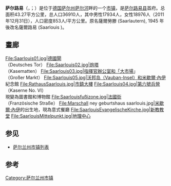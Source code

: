 {{noteTA|G1=德国地名|G2=Landkreis|G3=单位}}
{{Infobox settlement
| name                    = 萨尔路易
| native_name             = Saarlouis
| settlement_type         = 市镇
| image_skyline           = 
| imagesize               = 
| image_alt               = 
| image_caption           = 
| image_flag              = 
| flag_size               = 
| flag_alt                = 
| image_shield            = 
| shield_size             = 
| shield_alt              = 
| nickname                = 
| motto                   = 
| pushpin_map             = Germany
| pushpin_label_position  = 
| pushpin_map_alt         = 
| pushpin_map_caption     = 在德国的位置
| latd  = 49.31487 |latm  =  |lats  = |latNS  = N 
| longd =6.749812   |longm = |longs = |longEW = E 
| coordinates_type        = region:ES_type:city
| coordinates_display     = inline,title
| coordinates_footnotes   = 
| subdivision_type        = 国家
| subdivision_name        = [[德国|德国]]
| subdivision_type1       = [[德国行政区划|州]]
| subdivision_name1       = [[薩爾蘭|萨尔兰州]]
| subdivision_type2       = [[县_(德国)|县]]
| subdivision_name2       = 
| established_title       = 
| established_date        = 
| leader_party            = 
| leader_title            = 
| leader_name             = 
| area_footnotes          = 
| area_total_km2          = 43.27
| elevation_footnotes     = 
| elevation_m             = 
| population_footnotes    = 
| population_total        = 36910
| population_as_of        = 2011
| population_density_km2  = auto
| population_demonym      = 
| population_note         = 
| timezone1               = [[欧洲中部时间|CET]]
| utc_offset1             = +1
| timezone1_DST           = [[欧洲中部夏令时间|CEST]]
| utc_offset1_DST         = +2
| postal_code_type        = 邮编
| postal_code             = 66740
| area_code_type          = 
| area_code               = 
| website                 = 
| footnotes               = 
}}

'''萨尔路易'''（{{lang-de|Saarlouis}}，{{IPA-de|zaːrˈlʊɪ|lang|LL-Q188_%28deu%29-Frank_C._Müller-Saarlouis.wav}}；{{lang-fr|Sarrelouis}}）是位于[[德国|德国]][[萨尔州|萨尔州]][[萨尔河|萨尔河]]畔的一个[[市镇_(德国)|市镇]]，是[[萨尔路易县|萨尔路易县]]首府。总面积43.27平方公里，总人口36910人，其中男性17934人，女性18976人（2011年12月31日），人口密度853人/平方公里。原名薩爾勞滕 (Saarlautern), 1945 年後改名薩爾路易 (Saarlouis )。 

==畫廊==
<gallery>
File:Saarlouis01.jpg|德國閘<br>（Deutsches Tor）
File:Saarlouis02.jpg|炮塔<br>（Kasematten）
File:Saarlouis03.jpg|指揮官辦公室和「大市場」<br>（Großer Markt）
File:Saarlouis05.jpg|沃邦岛（Vauban-Insel）和[[米歇爾·內伊|米歇爾·內伊]]紀念館
File:RathausSaarlouis.jpg|市鎮大樓
File:Saarlouis04.jpg|第六號兵營<br>（Kaserne No. VI）<BR>現變為圖書館和博物館
File:Saarlouisfußizone.jpg|法國街<BR>（Französische Straße）
File:Marschall ney geburtshaus saarlouis.jpg|[[米歇爾·內伊|米歇爾·內伊]]的出生地，現為意式餐廳
File:SaarlouisEvangelischeKirche.jpg|[[新教|新教]][[教堂|教堂]]
File:SaarlouisMittelpunkt.jpg|地理中心
</gallery>

== 参见 ==
*[[萨尔兰州市镇列表|萨尔兰州市镇列表]]

== 参考 ==
{{reflist}}

{{Authority control}}
[[Category:萨尔兰州市镇|Category:萨尔兰州市镇]]